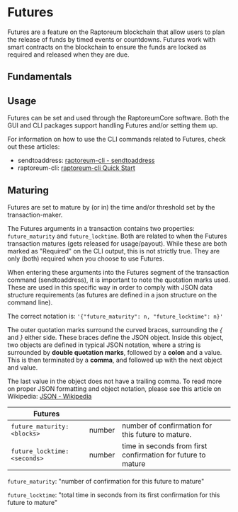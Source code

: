 # Futures

Futures are a feature on the Raptoreum blockchain that allow users to plan the release of funds by timed events or countdowns. Futures work with smart contracts on the blockchain to ensure the funds are locked as required and released when they are due.

## Fundamentals

## Usage

Futures can be set and used through the RaptoreumCore software. Both the GUI and CLI packages support handling Futures and/or setting them up.

For information on how to use the CLI commands related to Futures, check out these articles:

- sendtoaddress: [raptoreum-cli - sendtoaddress](/wallet/cli-wallet/commands/wallet/sendtoaddress.mdx) 
- raptoreum-cli: [raptoreum-cli Quick Start](/wallet/cli-wallet/quick-start.mdx)

## Maturing

Futures are set to mature by (or in) the time and/or threshold set by the transaction-maker.

The Futures arguments in a transaction contains two properties: `future_maturity` and `future_locktime`. Both are related to when the Futures transaction matures (gets released for usage/payout). While these are both marked as "Required" on the CLI output, this is not strictly true. They are only (both) required when you choose to use Futures.

When entering these arguments into the Futures segment of the transaction command (sendtoaddress), it is important to note the quotation marks used. These are used in this specific way in order to comply with JSON data structure requirements (as futures are defined in a json structure on the command line). 

The correct notation is: `'{"future_maturity": n, "future_locktime": n}'`

The outer quotation marks surround the curved braces, surrounding the *{* and *}* either side. These braces define the JSON object. Inside this object, two objects are defined in typical JSON notation, where a string is surrounded by **double quotation marks**, followed by a **colon** and a value. This is then terminated by a **comma**, and followed up with the next object and value. 

The last value in the object does not have a trailing comma. To read more on proper JSON formatting and object notation, please see this article on Wikipedia: [JSON - Wikipedia](https://en.wikipedia.org/wiki/JSON)

| **Futures**                  |        |                                                              |     |
| ---------------------------- | ------ | ------------------------------------------------------------ | --- |
| `future_maturity: <blocks>`  | number | number of confirmation for this future to mature.            |     |
| `future_locktime: <seconds>` | number | time in seconds from first confirmation for future to mature |     |

`future_maturity`: "number of confirmation for this future to mature"

`future_locktime`: "total time in seconds from its first confirmation for this future to mature"
